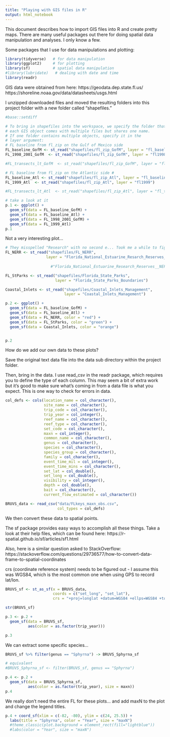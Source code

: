 ```yaml
---
title: "Playing with GIS files in R"
output: html_notebook
---
```


This document describes how to import GIS files into R and create pretty maps. There are many useful packages out there for doing spatial data manipulation and analyses. I only know a few. 

Some packages that I use for data manipulations and plotting:

```r
library(tidyverse)   # for data manipulation
library(ggplot2)     # for plotting
library(sf)          # spatial data manipulation
#library(lubridate)   # dealing with date and time
library(readr)

```

GIS data were obtained from here:
https://geodata.dep.state.fl.us/
https://shoreline.noaa.gov/data/datasheets/usgs.html

I unzipped downloaded files and moved the resulting folders into this project folder with a new folder called "shapefiles." 

```r
#base::setdiff

# To bring in shapefiles into the workspace, we specify the folder that contains GIS files
# each GIS object comes with multiple files but shares one name.
# If one folder contains multiple objects, specify it in the 
# layer argument:
# FL baseline from fl_zip on the Gulf of Mexico side
FL_baseline_GofM <- st_read("shapefiles/fl_zip_GofM", layer = "fl_baseline")
FL_1998_2001_GofM  <- st_read("shapefiles/fl_zip_GofM", layer = "fl1998_2001")

#FL_transects_lt_GofM  <- st_read("shapefiles/fl_zip_GofM", layer = "fl_transects_lt")

# FL baseline from fl_zip on the Atlantic side #
FL_baseline_Atl <- st_read("shapefiles/fl_zip_Atl", layer = "fl_baseline")
FL_1999_Atl  <- st_read("shapefiles/fl_zip_Atl", layer = "fl1999")

#FL_transects_lt_Atl  <- st_read("shapefiles/fl_zip_Atl", layer = "fl_transects_lt")

# take a look at it
p.1 <- ggplot() +
  geom_sf(data = FL_baseline_GofM) +
  geom_sf(data = FL_baseline_Atl) +
  geom_sf(data = FL_1998_2001_GofM) + 
  geom_sf(data = FL_1999_Atl)
p.1

```

Not a very interesting plot...

```r
# They misspelled "Research" with no second e... Took me a while to figure out why it was returning an error
FL_NERR <- st_read("shapefiles/FL_NERR", 
                  layer = "Florida_National_Estuarine_Resarch_Reserves__NERR__Boundaries")
                    
                    #"Florida_National_Estuarine_Research_Reserves__NERR__Boundaries")

FL_StParks <- st_read("shapefiles/Florida_State_Parks",
                      layer = "Florida_State_Parks_Boundaries")

Coastal_Inlets <- st_read("shapefiles/Coastal_Inlets_Management",
                          layer = "Coastal_Inlets_Management")

p.2 <- ggplot() +
  geom_sf(data = FL_baseline_GofM) +
  geom_sf(data = FL_baseline_Atl) +
  geom_sf(data = FL_NERR, color = "red") +
  geom_sf(data = FL_StParks, color = "green") +
  geom_sf(data = Coastal_Inlets, color = "orange")


p.2
```


How do we add our own data to these plots?

Save the original text data file into the data sub directory within the project folder. 

Then, bring in the data. I use read_csv in the readr package, which requires you to define the type of each column. This may seem a bit of extra work but it's good to make sure what's coming in from a data file is what you expect. This is one way to check for errors in data. 

```r

col_defs <- cols(location_name = col_character(),
                 site_name = col_character(),
                 trip_code = col_character(),
                 trip_year = col_integer(),
                 reef_name = col_character(),
                 reef_type = col_character(),
                 set_code = col_character(),
                 maxn = col_integer(),
                 common_name = col_character(),
                 genus = col_character(),
                 species = col_character(),
                 species_group = col_character(),
                 family = col_character(),
                 event_time_mil = col_integer(),
                 event_time_mins = col_character(),
                 set_lat = col_double(),
                 set_long = col_double(),
                 visibility = col_integer(),
                 depth = col_double(),
                 bait = col_character(),
                 current_flow_estimated = col_character())

BRUVS_data <- read_csv("data/FLkeys_maxn_obs.csv", 
                       col_types = col_defs)
```

We then convert these data to spatial points. 

The sf package provides easy ways to accomplish all these things. Take a look at their help files, which can be found here: https://r-spatial.github.io/sf/articles/sf1.html

Also, here is a similar question asked to StackOverflow: https://stackoverflow.com/questions/29736577/how-to-convert-data-frame-to-spatial-coordinates

crs (coordinate reference system) needs to be figured out - I assume this was WGS84, which is the most common one when using GPS to record lat/lon. 
```r

BRUVS_sf <- st_as_sf(x = BRUVS_data, 
                     coords = c("set_long", "set_lat"),
                     crs = "+proj=longlat +datum=WGS84 +ellps=WGS84 +towgs84=0,0,0")

str(BRUVS_sf)

```


```r
p.3 <- p.2 + 
  geom_sf(data = BRUVS_sf,
          aes(color = as.factor(trip_year)))

p.3
```

We can extract some specific species...

```r
BRUVS_sf %>% filter(genus == "Sphyrna") -> BRUVS_Sphyrna_sf

# equivalent
#BRUVS_Sphyrna_sf <- filter(BRUVS_sf, genus == "Sphyrna")

p.4 <- p.2 + 
  geom_sf(data = BRUVS_Sphyrna_sf,
          aes(color = as.factor(trip_year), size = maxn))
p.4
```

We really don't need the entire FL for these plots... and add maxN to the plot and change the legend titles. 

```r

p.4 + coord_sf(xlim = c(-82, -80), ylim = c(24, 25.5)) +
  labs(title = "Sphyrna", color = "Year", size = "maxN") 
  #theme_classic(plot.background = element_rect(fill="lightblue"))
  #labs(color = "Year", size = "maxN")

```



